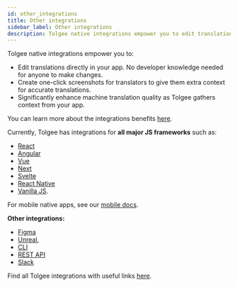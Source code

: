 ```yaml
---
id: other_integrations
title: Other integrations
sidebar_label: Other integrations
description: Tolgee native integrations empower you to edit translations directly in your app, create one-click screenshots or enhance machine translation quality
---
```


Tolgee native integrations empower you to:

- Edit translations directly in your app. No developer knowledge needed for anyone to make changes.
- Create one-click screenshots for translators to give them extra context for accurate translations.
- Significantly enhance machine translation quality as Tolgee gathers context from your app.

You can learn more about the integrations benefits [here](https://tolgee.io/features/dev-tools).

Currently, Tolgee has integrations for **all major JS frameworks** such as:

- [React](/js-sdk/integrations/react/installation)
- [Angular](/js-sdk/integrations/angular/installation)
- [Vue](/js-sdk/integrations/vue/installation)
- [Next](/js-sdk/integrations/react/next/introduction)
- [Svelte](/js-sdk/integrations/svelte/installation)
- [React Native](/js-sdk/integrations/react/react_native)
- [Vanilla JS](/js-sdk/integrations/vanilla/installation).

For mobile native apps, see our [mobile docs](/android-sdk).

**Other integrations:**

- [Figma](/platform/integrations/figma_plugin/setup)
- [Unreal](/platform/integrations/unreal_plugin/setup),
- [CLI](/tolgee-cli)
- [REST API](/api)
- [Slack](/platform/integrations/slack_integration/setup)

Find all Tolgee integrations with useful links [here](https://tolgee.io/integrations).
